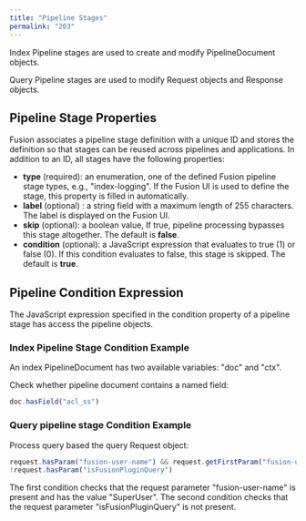 ```yaml
---
title: "Pipeline Stages"
permalink: "203"
---
```


Index Pipeline stages are used to create and modify PipelineDocument objects.

Query Pipeline stages are used to modify Request objects
and Response objects.

## Pipeline Stage Properties

Fusion associates a pipeline stage definition with a unique ID and stores the definition so that stages can be reused across pipelines and applications.
In addition to an ID, all stages have the following properties:

* **type** (required): an enumeration, one of the defined Fusion pipeline stage types, e.g., "index-logging". If the Fusion UI is used to define the stage, this property is filled in automatically.
* **label** (optional) : a string field with a maximum length of 255 characters. The label is displayed on the Fusion UI.
* **skip** (optional): a boolean value, If true, pipeline processing bypasses this stage altogether. The default is **false**.
* **condition** (optional): a JavaScript expression that evaluates to true (1) or false (0).
  If this condition evaluates to false, this stage is skipped. The default is **true**.

## Pipeline Condition Expression

The JavaScript expression specified in the condition property of a pipeline stage has access the pipeline objects.

### Index Pipeline Stage Condition Example

An index PipelineDocument has two available variables: "doc" and "ctx".

Check whether pipeline document contains a named field:

```js
doc.hasField("acl_ss")
```

### Query pipeline stage Condition Example

Process query based the query Request object:

```js
request.hasParam("fusion-user-name") && request.getFirstParam("fusion-user-name").equals("SuperUser");
!request.hasParam("isFusionPluginQuery")
```

The first condition checks that the request parameter "fusion-user-name" is present and has the value "SuperUser".
The second condition checks that the request parameter "isFusionPluginQuery" is not present.